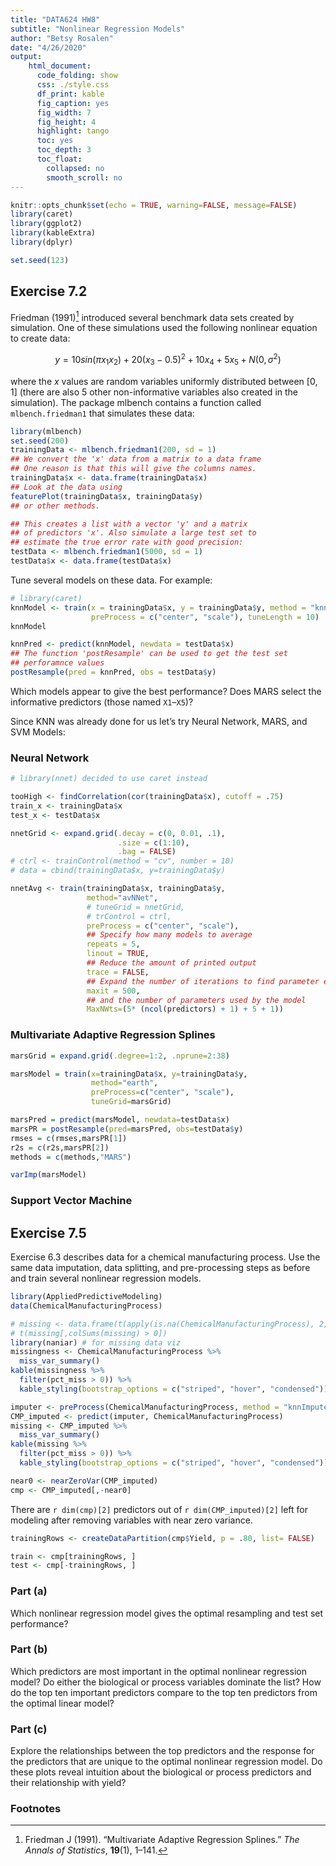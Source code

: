 ```yaml
---
title: "DATA624 HW8"
subtitle: "Nonlinear Regression Models"
author: "Betsy Rosalen"
date: "4/26/2020"
output: 
    html_document: 
      code_folding: show
      css: ./style.css
      df_print: kable
      fig_caption: yes
      fig_width: 7
      fig_height: 4
      highlight: tango
      toc: yes
      toc_depth: 3
      toc_float:
        collapsed: no
        smooth_scroll: no
---
```


```r
knitr::opts_chunk$set(echo = TRUE, warning=FALSE, message=FALSE)
library(caret)
library(ggplot2)
library(kableExtra)
library(dplyr)

set.seed(123)
```

## Exercise 7.2

Friedman (1991)^[Friedman J (1991). “Multivariate Adaptive Regression Splines.” *The Annals of Statistics*, **19**(1), 1–141.] introduced several benchmark data sets created by simulation. One of these simulations used the following nonlinear equation to
create data:

$$
y = 10 sin(\pi x_1x_2) + 20(x_3 − 0.5)^2 + 10x_4 + 5x_5 + N(0, \sigma^2)
$$

where the $x$ values are random variables uniformly distributed between [0, 1]
(there are also 5 other non-informative variables also created in the simulation). The package mlbench contains a function called `mlbench.friedman1` that
simulates these data:

```r
library(mlbench)
set.seed(200)
trainingData <- mlbench.friedman1(200, sd = 1)
## We convert the 'x' data from a matrix to a data frame
## One reason is that this will give the columns names.
trainingData$x <- data.frame(trainingData$x)
## Look at the data using
featurePlot(trainingData$x, trainingData$y)
## or other methods.

## This creates a list with a vector 'y' and a matrix
## of predictors 'x'. Also simulate a large test set to
## estimate the true error rate with good precision:
testData <- mlbench.friedman1(5000, sd = 1)
testData$x <- data.frame(testData$x)
```

Tune several models on these data. For example:

```r
# library(caret)
knnModel <- train(x = trainingData$x, y = trainingData$y, method = "knn", 
                  preProcess = c("center", "scale"), tuneLength = 10)
knnModel
```

```r
knnPred <- predict(knnModel, newdata = testData$x)
## The function 'postResample' can be used to get the test set
## perforamnce values
postResample(pred = knnPred, obs = testData$y)
```

Which models appear to give the best performance? Does MARS select the
informative predictors (those named `X1`–`X5`)?

Since KNN was already done for us let's try Neural Network, MARS, and SVM Models:

### Neural Network

```r
# library(nnet) decided to use caret instead

tooHigh <- findCorrelation(cor(trainingData$x), cutoff = .75)
train_x <- trainingData$x
test_x <- testData$x

nnetGrid <- expand.grid(.decay = c(0, 0.01, .1),
                        .size = c(1:10),
                        .bag = FALSE)
# ctrl <- trainControl(method = "cv", number = 10)
# data = cbind(trainingData$x, y=trainingData$y)

nnetAvg <- train(trainingData$x, trainingData$y, 
                 method="avNNet",
                 # tuneGrid = nnetGrid,
                 # trControl = ctrl,
                 preProcess = c("center", "scale"),
                 ## Specify how many models to average
                 repeats = 5,
                 linout = TRUE,
                 ## Reduce the amount of printed output
                 trace = FALSE,
                 ## Expand the number of iterations to find parameter estimates..
                 maxit = 500,
                 ## and the number of parameters used by the model
                 MaxNWts=(5* (ncol(predictors) + 1) + 5 + 1))

```

### Multivariate Adaptive Regression Splines

```r
marsGrid = expand.grid(.degree=1:2, .nprune=2:38)

marsModel = train(x=trainingData$x, y=trainingData$y, 
                  method="earth",
                  preProcess=c("center", "scale"), 
                  tuneGrid=marsGrid)
```

```r
marsPred = predict(marsModel, newdata=testData$x)
marsPR = postResample(pred=marsPred, obs=testData$y)
rmses = c(rmses,marsPR[1])
r2s = c(r2s,marsPR[2])
methods = c(methods,"MARS")
```

```r
varImp(marsModel)
```


### Support Vector Machine





## Exercise 7.5

Exercise 6.3 describes data for a chemical manufacturing process. Use
the same data imputation, data splitting, and pre-processing steps as before
and train several nonlinear regression models.

```r
library(AppliedPredictiveModeling)
data(ChemicalManufacturingProcess)
```

```r
# missing <- data.frame(t(apply(is.na(ChemicalManufacturingProcess), 2, sum)))
# t(missing[,colSums(missing) > 0])
library(naniar) # for missing data viz
missingness <- ChemicalManufacturingProcess %>%
  miss_var_summary() 
kable(missingness %>% 
  filter(pct_miss > 0)) %>%
  kable_styling(bootstrap_options = c("striped", "hover", "condensed"))
```

```r
imputer <- preProcess(ChemicalManufacturingProcess, method = "knnImpute")
CMP_imputed <- predict(imputer, ChemicalManufacturingProcess)
missing <- CMP_imputed %>%
  miss_var_summary() 
kable(missing %>% 
  filter(pct_miss > 0)) %>%
  kable_styling(bootstrap_options = c("striped", "hover", "condensed"))
```

```r
near0 <- nearZeroVar(CMP_imputed)
cmp <- CMP_imputed[,-near0]
```

There are `r dim(cmp)[2]` predictors out of `r dim(CMP_imputed)[2]` left for modeling after removing variables with near zero variance.

```r
trainingRows <- createDataPartition(cmp$Yield, p = .80, list= FALSE)

train <- cmp[trainingRows, ]
test <- cmp[-trainingRows, ]
```

### Part (a) 

Which nonlinear regression model gives the optimal resampling and test
set performance?


### Part (b) 

Which predictors are most important in the optimal nonlinear regression model? Do either the biological or process variables dominate the
list? How do the top ten important predictors compare to the top ten
predictors from the optimal linear model?


### Part (c) 

Explore the relationships between the top predictors and the response for
the predictors that are unique to the optimal nonlinear regression model.
Do these plots reveal intuition about the biological or process predictors
and their relationship with yield?


### Footnotes